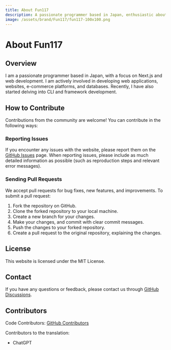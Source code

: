 ```yaml
---
title: About Fun117
description: A passionate programmer based in Japan, enthusiastic about Next.js and focused on web development.
image: /assets/brand/Fun117/fun117-100x100.png
---
```


# About Fun117

## Overview

I am a passionate programmer based in Japan, with a focus on Next.js and web development. I am actively involved in developing web applications, websites, e-commerce platforms, and databases. Recently, I have also started delving into CLI and framework development.

## How to Contribute

Contributions from the community are welcome! You can contribute in the following ways:

### Reporting Issues

If you encounter any issues with the website, please report them on the [GitHub Issues](https://github.com/fun117/fun117/issues) page. When reporting issues, please include as much detailed information as possible (such as reproduction steps and relevant error messages).

### Sending Pull Requests

We accept pull requests for bug fixes, new features, and improvements. To submit a pull request:

1. Fork the repository on GitHub.
2. Clone the forked repository to your local machine.
3. Create a new branch for your changes.
4. Make your changes, and commit with clear commit messages.
5. Push the changes to your forked repository.
6. Create a pull request to the original repository, explaining the changes.

## License

This website is licensed under the MIT License.

## Contact

If you have any questions or feedback, please contact us through [GitHub Discussions](https://github.com/fun117/fun117/discussions).

## Contributors

Code Contributors: [GitHub Contributors](https://github.com/fun117/fun117/graphs/contributors)

Contributors to the translation:

- ChatGPT